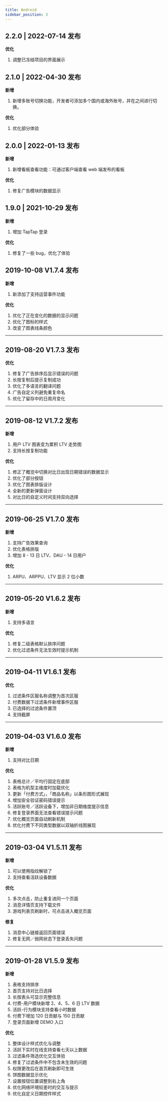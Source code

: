 ```yaml
---
title: Android
sidebar_position: 3
---
```


## 2.2.0 | 2022-07-14 发布

**优化**<br/>

1. 调整已冻结项目的界面展示

## 2.1.0 | 2022-04-30 发布

**新增**<br/>

1. 新增多账号切换功能，开发者可添加多个国内或海外账号，并在之间进行切换。

**优化**<br/>

1. 优化部分体验

## 2.0.0 | 2022-01-13 发布

**新增**<br/>

1. 新增看板查看功能：可通过客户端查看 web 端发布的看板<br/>

**优化**<br/>

1. 修复广告模块的数据显示

## 1.9.0 | 2021-10-29 发布

**新增**<br/>

1. 增加 TapTap 登录<br/>

**优化**<br/>

1. 修复了一些 bug，优化了体验

## 2019-10-08 V1.7.4 发布

**新增**

1. 新添加了支持运营事件功能

**优化**

1. 优化了正在变化的数据的显示问题
2. 优化了图标的样式
3. 改变了图表线条颜色

---

## 2019-08-20 V1.7.3 发布

**优化**

1. 修复了广告排序后显示错误的问题
2. 长按复制后提示复制成功
3. 优化了多语言的翻译问题
4. 广告自定义列避免重复命名
5. 优化了留存中的日周月变化

---

## 2019-08-12 V1.7.2 发布

**新增**

1. 用户 LTV 图表变为累积 LTV 走势图
2. 支持长按复制功能

**优化**

1. 修正了概览中切换对比日出现日期错误的数据显示
2. 优化了部分按钮
3. 优化了图表排版设计
4. 全新的更新弹窗设计
5. 对比日的自定义时间支持双向选择

---

## 2019-06-25 V1.7.0 发布

**新增**

1. 支持广告效果查询
2. 优化表格排版
3. 增加 8 - 13 日 LTV、DAU - 14 日用户

**优化**

1. ARPU、ARPPU、LTV 显示 2 位小数

---

## 2019-05-20 V1.6.2 发布

**新增**

1. 支持多语言

**优化**

1. 修复二级表格默认排序问题
2. 优化过滤条件无法生效时提示机制

---

## 2019-04-11 V1.6.1 发布

**优化**

1. 过滤条件区服名称调整为首次区服
2. 付费数据下过滤条件新增事件区服
3. 已选择的过滤条件置顶
4. 支持截屏

---

## 2019-04-03 V1.6.0 发布

**新增**

1. 支持对比日期

**优化**

1. 表格总计／平均行固定在底部
2. 表格为机型主维度时加载优化
3. 更新「付费方式」，「商品名称」以条形图形式展现
4. 增加安全验证密码错误提示
5. 活跃账号／活跃设备下，增加非日期维度提示信息
6. 修复登录界面无法查看错误提示问题
7. 优化概览页面自动刷新机制
8. 优化付费下不同类型数据以双轴折线图展现

---

## 2019-03-04 V1.5.11 发布

**新增**

1. 可以使用指纹解锁了
2. 支持查看活跃设备数据

**优化**

1. 多次点击，防止重复进同一个页面
2. 消息详情页支持下载文件
3. 游戏列表页刷新时，可点击进入概览页面

**修复**

1. 消息中心链接返回页面错误
2. 修复无网／弱网状态下登录丢失问题

---

## 2019-01-28 V1.5.9 发布

**新增**

1. 表格支持排序
2. 首页支持对比日选择
3. 长按表头可显示完整信息
4. 付费-用户模块新增 2、4、5、6 日 LTV 数据
5. 活跃-行为模块支持查看小时数据
6. 付费下增加 120 日贡献与 150 日贡献
7. 登录页面新增 DEMO 入口

**优化**

1. 整体设计样式优化与调整
2. 活跃下实时在线支持查看七天以上数据
3. 过滤条件筛选优化交互体验
4. 修复了过滤条件中不包含未生效的问题
5. 权限更改后在首页刷新即可生效
6. 饼图数据显示优化
7. 设置按钮位置调整到右上角
8. 优化网络环境较差时的交互与提示
9. 优化自定义日期控件样式
